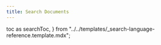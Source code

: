 ```yaml
---
title: Search Documents
---
```


  toc as searchToc,
} from "../../templates/_search-language-reference.template.mdx";

<SearchTemplate
  codeLang="typescript"
  createCollection={collectionSource}
  simpleSearch={simpleSearchSource}
  phraseSearch={phraseSearchSource}
  matchAllSearch={matchAllSource}
  searchFields={searchFieldsSource}
  searchFilters={searchFiltersSource}
  exactMatch={exactMatchSource}
  facetedSearch={facetedSearchSource}
  sortedSearch={sortedSearchSource}
  multipleSortFields={multipleSortFieldsSource}
  includeFields={includeFieldsSource}
  excludeFields={excludeFieldsSource}
  searchUsingCollation={searchUsingCollationSource}
/>

[//]: # "workaround to generate table of contents, see https://github.com/facebook/docusaurus/issues/3915"

